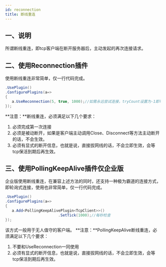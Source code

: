```yaml
---
id: reconnection
title: 断线重连
---
```


## 一、说明
所谓断线重连，即tcp客户端在断开服务器后，主动发起的再次连接请求。

## 二、使用Reconnection插件
使用断线重连非常简单，仅一行代码完成。
```csharp
.UsePlugin()
.ConfigurePlugins(a=> 
{
   a.UseReconnection(5, true, 1000);//如需永远尝试连接，tryCount设置为-1即可。
});
```
**注意：**断线重连，必须满足以下几个要求：

1. 必须完成第一次连接
2. 必须是被动断开，如果是客户端主动调用Close、Disconnect等方法主动断开的话，不会生效。
3. 必须有显式的断开信息，也就是说，直接拔网线的话，不会立即生效，会等tcp保活到期后再生效。



## 三、使用PollingKeepAlive插件仅企业版
企业版使用断线重连，在兼容上述方法的同时，还支持一种极为霸道的连接方式，即轮询式连接，使用也非常简单，仅一行代码完成。
```csharp
.UsePlugin()
.ConfigurePlugins(a=> 
{
   a.Add<PollingKeepAlivePlugin<TcpClient>>()
                        .SetTick(1000);//每秒检查
});
```
该方式一般用于无人值守的客户端。
**注意：**PollingKeepAlive断线重连，必须满足以下几个要求：

1. 不要和UseReconnection一同使用
2. 必须有显式的断开信息，也就是说，直接拔网线的话，不会立即生效，会等tcp保活到期后再生效。

